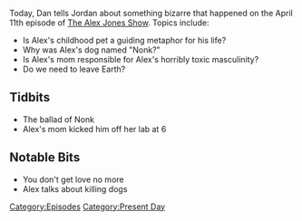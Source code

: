 {{DEFAULTSORT:
    #_EPISODE_0029:April 11, 2017
}}{{Episode
    | title           = April 11, 2017
    | caption         = Listen to this episode on [https://knowledgefight.libsyn.com/april-11-2017 Libsyn] [https://open.spotify.com/episode/1exzwF2vTRrtdDlyAjMZGR Spotify], Read the [[Transcript/29: April 11, 2017|Unofficial Transcript]]
    | episodeNumber   = 29
    | length          = 02:06:18
    | airDate         = April 12, 2017
    | coverageDate    = April 11, 2017
    | episodeType     = [[:Category:Present Day|Present Day]]
    | previousEpisode = [[28: How Not To Cover Alex Jones]]
    | nextEpisode     = [[30: April 14, 2017]]
}}

{{Stub}}

Today, Dan tells Jordan about something bizarre that happened on the April 11th episode of [[The Alex Jones Show]]. Topics include:

*Is Alex's childhood pet a guiding metaphor for his life?
*Why was Alex's dog named "Nonk?"
*Is Alex's mom responsible for Alex's horribly toxic masculinity?
*<span id="yui_3_17_2_1_1491792810617_124332">Do we need to leave Earth?</span>

==Tidbits==

*The ballad of Nonk
*Alex's mom kicked him off her lab at 6

==Notable Bits==

*You don't get love no more
*Alex talks about killing dogs

[[Category:Episodes]]
[[Category:Present Day]]
